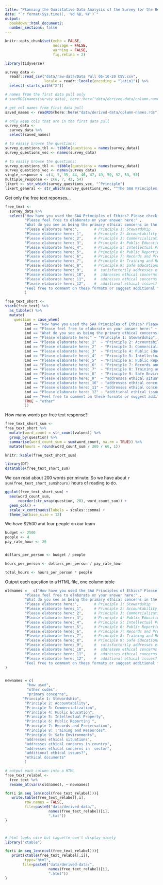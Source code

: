```yaml
---
title: "Planning the Qualitative Data Analysis of the Survey for the Revision of the SAA's Principles of Archaeological Ethics"
date: "`r format(Sys.time(), '%d %B, %Y')`"
output: 
  bookdown::html_document2:
  number_sections: false
---
```


```r
knitr::opts_chunk$set(echo = FALSE,
                      message = FALSE,
                      warning = FALSE,
                      fig.retina = 2)
```

```r
library(tidyverse)
```

```r
survey_data <- 
  readr::read_csv("data/raw-data/Data Pull 06-10-20 CSV.csv",
                  locale = readr::locale(encoding = "latin1")) %>% 
  select(-starts_with("X"))

# names from the first data pull only
# saveRDS(names(survey_data), here::here("data/derived-data/column-names.rds"))

# get col names from first data pull
saved_names <- readRDS(here::here("data/derived-data/column-names.rds"))

# only keep cols that are in the first data pull
survey_data <- 
  survey_data %>% 
  select(saved_names)

# to easily browse the questions:
survey_questions_tbl <- tibble(questions = names(survey_data))
survey_questions_vec <- names(survey_data)

# to easily browse the questions:
survey_questions_tbl <- tibble(questions = names(survey_data))
survey_questions_vec <- names(survey_data)
single_response <- c(4, 5, 35, 44, 46, 47, 49, 50, 52, 53, 55)
multiple_response <- c(6, 7, 42, 54)
likert <- str_which(survey_questions_vec, "^Principle")
likert_general <- str_which(survey_questions_vec, "^The SAA Principles of Ethics")
```


Get only the free text reponses...

```r
free_text <- 
  survey_data %>% 
  select("How have you used the SAA Principles of Ethics? Please check all that apply. - Other - Text",
         "Please feel free to elaborate on your answer here:" ,
         "What do you see as being the primary ethical concerns in the field today?",
         "Please elaborate here:",       # Principle 1: Stewardship
         "Please elaborate here:_1",     # Principle 2: Accountability
         "Please elaborate here:_2",     # Principle 3: Commercialization
         "Please elaborate here:_3",     # Principle 4: Public Education
         "Please elaborate here:_4",     # Principle 5: Intellectual Property
         "Please elaborate here:_5",     # Principle 6: Public Reporting 
         "Please elaborate here:_6",     # Principle 7: Records and Preservation
         "Please elaborate here:_7",     # Principle 8: Training and Resources
         "Please elaborate here:_8",     # Principle 9: Safe Educational and Workplace Environments
         "Please elaborate here:_9",     #  satisfactorily addresses ethical situations
         "Please elaborate here:_10",    #  addresses ethical concerns in the country in which I work
         "Please elaborate here:_11",    #  addresses ethical concerns in the sector in which I work
         "Please elaborate here:_12",    #  additional ethical issues?
         "Feel free to comment on these formats or suggest additional formats here:" # ethical documents
         ) 

free_text_short <- 
stack(free_text) %>% 
  as_tibble() %>% 
  mutate(
    question = case_when(
         ind == "How have you used the SAA Principles of Ethics? Please check all that apply. - Other - Text" ~ "how used",
         ind == "Please feel free to elaborate on your answer here:" ~ "other codes",
         ind == "What do you see as being the primary ethical concerns in the field today?" ~ "primary concerns",
         ind == "Please elaborate here:" ~ "Principle 1: Stewardship",
         ind == "Please elaborate here:_1"  ~ "Principle 2: Accountability",
         ind == "Please elaborate here:_2"  ~ "Principle 3: Commercialization",
         ind == "Please elaborate here:_3"  ~ "Principle 4: Public Education",
         ind == "Please elaborate here:_4"  ~ "Principle 5: Intellectual Property",
         ind == "Please elaborate here:_5"  ~ "Principle 6: Public Reporting ",
         ind == "Please elaborate here:_6"  ~ "Principle 7: Records and Preservation",
         ind == "Please elaborate here:_7"  ~ "Principle 8: Training and Resources",
         ind == "Please elaborate here:_8"  ~ "Principle 9: Safe Environments",
         ind == "Please elaborate here:_9"  ~ "addresses ethical situations",
         ind == "Please elaborate here:_10" ~ "addresses ethical concerns in country",
         ind == "Please elaborate here:_11" ~ "addresses ethical concerns in  sector",
         ind == "Please elaborate here:_12" ~ "additional ethical issues?",
         ind == "Feel free to comment on these formats or suggest additional formats here:" ~  "ethical documents",
         TRUE ~ "other"
         ))
```

How many words per free text response? 

```r
free_text_short_sum <- 
free_text_short %>% 
  mutate(word_count = str_count(values)) %>% 
  group_by(question) %>% 
  summarise(word_count_sum = sum(word_count, na.rm = TRUE)) %>% 
  mutate(hours = round(word_count_sum / 200 / 60, 1))

knitr::kable(free_text_short_sum)

library(DT)
datatable(free_text_short_sum)
```

We can read about 200 words per minute. So we have about `r sum(free_text_short_sum$hours)` hours of reading to do. 

```r
ggplot(free_text_short_sum) +
  aes(word_count_sum, 
      reorder(str_wrap(question, 20), word_count_sum)) +
  geom_col() +
  scale_x_continuous(labels = scales::comma) +
  theme_bw(base_size = 12)
```


We have $2500 and four people on our team

```r
budget <- 2500
people <- 4
pay_rate_hour <- 20


dollars_per_person <- budget / people

hours_per_person <- dollars_per_person / pay_rate_hour

total_hours <- hours_per_person * people
```

Output each question to a HTML file, one column table


```r

oldnames =   c("How have you used the SAA Principles of Ethics? Please check all that apply. - Other - Text",
         "Please feel free to elaborate on your answer here:" ,
         "What do you see as being the primary ethical concerns in the field today?",
         "Please elaborate here:",       # Principle 1: Stewardship
         "Please elaborate here:_1",     # Principle 2: Accountability
         "Please elaborate here:_2",     # Principle 3: Commercialization
         "Please elaborate here:_3",     # Principle 4: Public Education
         "Please elaborate here:_4",     # Principle 5: Intellectual Property
         "Please elaborate here:_5",     # Principle 6: Public Reporting 
         "Please elaborate here:_6",     # Principle 7: Records and Preservation
         "Please elaborate here:_7",     # Principle 8: Training and Resources
         "Please elaborate here:_8",     # Principle 9: Safe Educational and Workplace Environments
         "Please elaborate here:_9",     #  satisfactorily addresses ethical situations
         "Please elaborate here:_10",    #  addresses ethical concerns in the country in which I work
         "Please elaborate here:_11",    #  addresses ethical concerns in the sector in which I work
         "Please elaborate here:_12",    #  additional ethical issues?
         "Feel free to comment on these formats or suggest additional formats here:" # ethical documents
)


newnames = c(
          "how used",
          "other codes",
          "primary concerns",
        "Principle 1: Stewardship",
         "Principle 2: Accountability",
         "Principle 3: Commercialization",
         "Principle 4: Public Education",
         "Principle 5: Intellectual Property",
         "Principle 6: Public Reporting ",
         "Principle 7: Records and Preservation",
         "Principle 8: Training and Resources",
         "Principle 9: Safe Environments",
         "addresses ethical situations",
         "addresses ethical concerns in country",
         "addresses ethical concerns in  sector",
         "additional ethical issues?",
         "ethical documents"
         )

# output each column into a HTML
free_text_relabel <- 
  free_text %>% 
  rename_at(vars(oldnames), ~ newnames)

for(i in seq_len(ncol(free_text_relabel))){
   write.table(free_text_relabel[,i], 
         row.names = FALSE,
         file=paste0("data/derived-data/", 
                    names(free_text_relabel)[i], 
                    ".txt"))
}



# html looks nice but taguette can't display nicely
library("xtable")

for(i in seq_len(ncol(free_text_relabel))){
   print(xtable(free_text_relabel[,i]), 
         type="html", 
        file=paste0("data/derived-data/", 
                    names(free_text_relabel)[i], 
                    ".html"))
}




```





